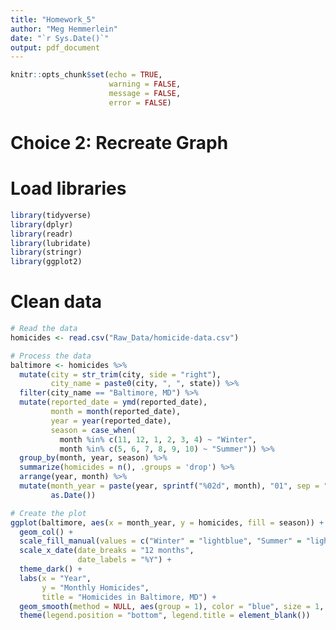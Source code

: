 ```yaml
---
title: "Homework_5"
author: "Meg Hemmerlein"
date: "`r Sys.Date()`"
output: pdf_document
---
```


```r
knitr::opts_chunk$set(echo = TRUE,
                      warning = FALSE,
                      message = FALSE,
                      error = FALSE)
```

# Choice 2: Recreate Graph

# Load libraries \
```r
library(tidyverse)
library(dplyr)
library(readr)
library(lubridate)
library(stringr)
library(ggplot2)
```

# Clean data
```r

# Read the data
homicides <- read.csv("Raw_Data/homicide-data.csv")

# Process the data
baltimore <- homicides %>%
  mutate(city = str_trim(city, side = "right"),
         city_name = paste0(city, ", ", state)) %>%
  filter(city_name == "Baltimore, MD") %>%
  mutate(reported_date = ymd(reported_date),
         month = month(reported_date),
         year = year(reported_date),
         season = case_when(
           month %in% c(11, 12, 1, 2, 3, 4) ~ "Winter",
           month %in% c(5, 6, 7, 8, 9, 10) ~ "Summer")) %>%
  group_by(month, year, season) %>%
  summarize(homicides = n(), .groups = 'drop') %>%
  arrange(year, month) %>%
  mutate(month_year = paste(year, sprintf("%02d", month), "01", sep = "-") %>% 
         as.Date())
```


```r
# Create the plot
ggplot(baltimore, aes(x = month_year, y = homicides, fill = season)) + 
  geom_col() +
  scale_fill_manual(values = c("Winter" = "lightblue", "Summer" = "lightgray")) +
  scale_x_date(date_breaks = "12 months",
               date_labels = "%Y") +
  theme_dark() +
  labs(x = "Year",
       y = "Monthly Homicides",
       title = "Homicides in Baltimore, MD") +
  geom_smooth(method = NULL, aes(group = 1), color = "blue", size = 1, se = FALSE, span = 0.1, show.legend = F) +
  theme(legend.position = "bottom", legend.title = element_blank())

```



